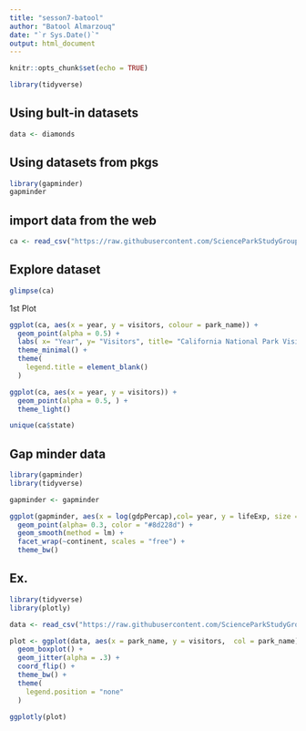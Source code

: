```yaml
---
title: "sesson7-batool"
author: "Batool Almarzouq"
date: "`r Sys.Date()`"
output: html_document
---
```


```r
knitr::opts_chunk$set(echo = TRUE)
```


```r
library(tidyverse)
```

## Using bult-in datasets

```r
data <- diamonds
```

## Using datasets from pkgs

```r

library(gapminder)
gapminder

```

## import data from the web

```r

ca <- read_csv("https://raw.githubusercontent.com/ScienceParkStudyGroup/r-lesson-based-on-ohi-data-training/gh-pages/data/ca.csv")

```

## Explore dataset

```r
glimpse(ca)
```

1st Plot

```r
ggplot(ca, aes(x = year, y = visitors, colour = park_name)) +
  geom_point(alpha = 0.5) +
  labs( x= "Year", y= "Visitors", title= "California National Park Visitation" ) +
  theme_minimal() +
  theme(
    legend.title = element_blank()
  )

```

```r

ggplot(ca, aes(x = year, y = visitors)) +
  geom_point(alpha = 0.5, ) +
  theme_light() 

```

```r

unique(ca$state)

```

## Gap minder data 

```r

library(gapminder)
library(tidyverse)

gapminder <- gapminder

ggplot(gapminder, aes(x = log(gdpPercap),col= year, y = lifeExp, size = pop)) +
  geom_point(alpha= 0.3, color = "#8d228d") +
  geom_smooth(method = lm) +
  facet_wrap(~continent, scales = "free") +
  theme_bw() 

```
## Ex.

```r

library(tidyverse)
library(plotly)

data <- read_csv("https://raw.githubusercontent.com/ScienceParkStudyGroup/r-lesson-based-on-ohi-data-training/gh-pages/data/se.csv")

plot <- ggplot(data, aes(x = park_name, y = visitors,  col = park_name)) +
  geom_boxplot() +
  geom_jitter(alpha = .3) +
  coord_flip() +
  theme_bw() +
  theme(
    legend.position = "none"
  )

ggplotly(plot)

```

